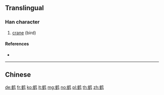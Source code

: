 {{character info/new}}
{{also|鶴}}
==Translingual==

===Han character===
{{Han char|rn=196|rad=鸟|as=10|sn=15|four=|canj=OGPYM|ids=⿰隺鸟}}

# [[crane]] (bird)

====References====
* {{Han ref|kx=1505.141|hdz=74654.040|uh=9E64|ud=40548}}

----

==Chinese==
{{zh-see|鶴}}

[[de:鹤]]
[[fr:鹤]]
[[ko:鹤]]
[[lt:鹤]]
[[mg:鹤]]
[[no:鹤]]
[[pl:鹤]]
[[th:鹤]]
[[zh:鹤]]